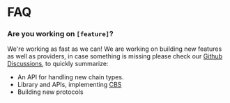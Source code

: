 # FAQ

### Are you working on `[feature]`?

We're working as fast as we can! We are working on building new features as well as providers, in case something is missing please check our [Github Discussions](https://github.com/useSource/source/discussions),
to quickly summarize:

- An API for handling new chain types.
- Library and APIs, implementing [CBS](../cbs.mdx)
- Building new protocols
